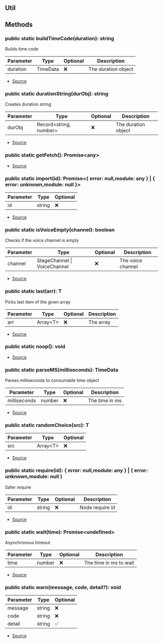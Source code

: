 ## Util





## Methods
### public static buildTimeCode(duration): string
Builds time code



| Parameter | Type | Optional | Description |
| ----------- | ----------- | ----------- | ----------- |
| duration | TimeData | ❌ | The duration object |


- [Source](https://github.com/Androz2091/discord-player/blob/fe42dd7/packages/discord-player/src/utils/Util.ts#L47)
### public static durationString(durObj): string
Creates duration string



| Parameter | Type | Optional | Description |
| ----------- | ----------- | ----------- | ----------- |
| durObj | Record\<string, number> | ❌ | The duration object |


- [Source](https://github.com/Androz2091/discord-player/blob/fe42dd7/packages/discord-player/src/utils/Util.ts#L19)
### public static getFetch(): Promise\<any>
- [Source](https://github.com/Androz2091/discord-player/blob/fe42dd7/packages/discord-player/src/utils/Util.ts#L113)
### public static import(id): Promise\<\{ error: null,module: any } \| \{ error: unknown,module: null }>
| Parameter | Type | Optional |
| ----------- | ----------- | ----------- |
| id | string | ❌ |


- [Source](https://github.com/Androz2091/discord-player/blob/fe42dd7/packages/discord-player/src/utils/Util.ts#L93)
### public static isVoiceEmpty(channel): boolean
Checks if the voice channel is empty



| Parameter | Type | Optional | Description |
| ----------- | ----------- | ----------- | ----------- |
| channel | StageChannel \| VoiceChannel | ❌ | The voice channel |


- [Source](https://github.com/Androz2091/discord-player/blob/fe42dd7/packages/discord-player/src/utils/Util.ts#L76)
### public static last(arr): T
Picks last item of the given array



| Parameter | Type | Optional | Description |
| ----------- | ----------- | ----------- | ----------- |
| arr | Array\<T> | ❌ | The array |


- [Source](https://github.com/Androz2091/discord-player/blob/fe42dd7/packages/discord-player/src/utils/Util.ts#L66)
### public static noop(): void
- [Source](https://github.com/Androz2091/discord-player/blob/fe42dd7/packages/discord-player/src/utils/Util.ts#L111)
### public static parseMS(milliseconds): TimeData
Parses milliseconds to consumable time object



| Parameter | Type | Optional | Description |
| ----------- | ----------- | ----------- | ----------- |
| milliseconds | number | ❌ | The time in ms |


- [Source](https://github.com/Androz2091/discord-player/blob/fe42dd7/packages/discord-player/src/utils/Util.ts#L30)
### public static randomChoice(src): T
| Parameter | Type | Optional |
| ----------- | ----------- | ----------- |
| src | Array\<T> | ❌ |


- [Source](https://github.com/Androz2091/discord-player/blob/fe42dd7/packages/discord-player/src/utils/Util.ts#L137)
### public static require(id): \{ error: null,module: any } \| \{ error: unknown,module: null }
Safer require



| Parameter | Type | Optional | Description |
| ----------- | ----------- | ----------- | ----------- |
| id | string | ❌ | Node require id |


- [Source](https://github.com/Androz2091/discord-player/blob/fe42dd7/packages/discord-player/src/utils/Util.ts#L85)
### public static wait(time): Promise\<undefined>
Asynchronous timeout



| Parameter | Type | Optional | Description |
| ----------- | ----------- | ----------- | ----------- |
| time | number | ❌ | The time in ms to wait |


- [Source](https://github.com/Androz2091/discord-player/blob/fe42dd7/packages/discord-player/src/utils/Util.ts#L107)
### public static warn(message, code, detail?): void
| Parameter | Type | Optional |
| ----------- | ----------- | ----------- |
| message | string | ❌ |
| code | string | ❌ |
| detail | string | ✅ |


- [Source](https://github.com/Androz2091/discord-player/blob/fe42dd7/packages/discord-player/src/utils/Util.ts#L130)